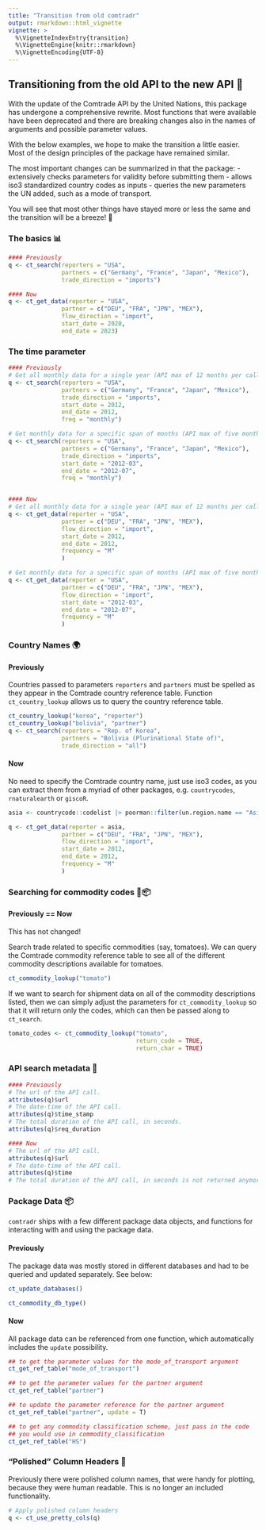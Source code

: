 ```yaml
---
title: "Transition from old comtradr"
output: rmarkdown::html_vignette
vignette: >
  %\VignetteIndexEntry{transition}
  %\VignetteEngine{knitr::rmarkdown}
  %\VignetteEncoding{UTF-8}
---
```



## Transitioning from the old API to the new API 🔄

With the update of the Comtrade API by the United Nations, this package has
undergone a comprehensive rewrite. Most functions that were available have been
deprecated and there are breaking changes also in the names of arguments and 
possible parameter values. 

With the below examples, we hope to make the transition a little easier. Most 
of the design principles of the package have remained similar. 

The most important changes can be summarized in that the package: 
- extensively checks parameters for validity before submitting 
them
- allows iso3 standardized country codes as inputs
- queries the new parameters the UN added, such as a mode of transport.

You will see that most other things have stayed more or less the same and the 
transition will be a breeze! 💨

### The basics 📊


```r
#### Previously
q <- ct_search(reporters = "USA", 
               partners = c("Germany", "France", "Japan", "Mexico"), 
               trade_direction = "imports")

#### Now
q <- ct_get_data(reporter = "USA", 
               partner = c("DEU", "FRA", "JPN", "MEX"), 
               flow_direction = "import",
               start_date = 2020,
               end_date = 2023)
```

### The time parameter

```r
#### Previously
# Get all monthly data for a single year (API max of 12 months per call).
q <- ct_search(reporters = "USA", 
               partners = c("Germany", "France", "Japan", "Mexico"), 
               trade_direction = "imports", 
               start_date = 2012, 
               end_date = 2012, 
               freq = "monthly")

# Get monthly data for a specific span of months (API max of five months per call).
q <- ct_search(reporters = "USA", 
               partners = c("Germany", "France", "Japan", "Mexico"), 
               trade_direction = "imports", 
               start_date = "2012-03", 
               end_date = "2012-07", 
               freq = "monthly")


#### Now
# Get all monthly data for a single year (API max of 12 months per call).
q <- ct_get_data(reporter = "USA", 
               partner = c("DEU", "FRA", "JPN", "MEX"), 
               flow_direction = "import",
               start_date = 2012, 
               end_date = 2012, 
               frequency = "M"
               )

# Get monthly data for a specific span of months (API max of five months per call).
q <- ct_get_data(reporter = "USA", 
               partner = c("DEU", "FRA", "JPN", "MEX"), 
               flow_direction = "import",
               start_date = "2012-03", 
               end_date = "2012-07", 
               frequency = "M"
               )
```



### Country Names 🌍

#### Previously
Countries passed to parameters `reporters` and `partners` must be spelled as they appear in the Comtrade country reference table. Function `ct_country_lookup` allows us to query the country reference table.
```r
ct_country_lookup("korea", "reporter")
ct_country_lookup("bolivia", "partner")
q <- ct_search(reporters = "Rep. of Korea", 
               partners = "Bolivia (Plurinational State of)", 
               trade_direction = "all")
```

#### Now
No need to specify the Comtrade country name, just use iso3 codes, as you can extract them from a myriad of other packages, e.g. `countrycodes`, `rnaturalearth` or `giscoR`.

```r

asia <- countrycode::codelist |> poorman::filter(un.region.name == "Asia") |> poorman::pull(iso3c)

q <- ct_get_data(reporter = asia, 
               partner = c("DEU", "FRA", "JPN", "MEX"), 
               flow_direction = "import",
               start_date = 2012, 
               end_date = 2012, 
               frequency = "M"
               )
```

### Searching for commodity codes 🚢📦

#### Previously == Now

This has not changed!

Search trade related to specific commodities (say, tomatoes). We can query the Comtrade commodity reference table to see all of the different commodity descriptions available for tomatoes.
```r
ct_commodity_lookup("tomato")
```
If we want to search for shipment data on all of the commodity descriptions listed, then we can simply adjust the parameters for `ct_commodity_lookup` so that it will return only the codes, which can then be passed along to `ct_search`.
```r
tomato_codes <- ct_commodity_lookup("tomato", 
                                    return_code = TRUE, 
                                    return_char = TRUE)
```


### API search metadata 📑


```r
#### Previously
# The url of the API call.
attributes(q)$url
# The date-time of the API call.
attributes(q)$time_stamp
# The total duration of the API call, in seconds.
attributes(q)$req_duration

#### Now
# The url of the API call.
attributes(q)$url
# The date-time of the API call.
attributes(q)$time
# The total duration of the API call, in seconds is not returned anymore!
```



### Package Data 📦

`comtradr` ships with a few different package data objects, and functions for interacting with and using the package data.

#### Previously

The package data was mostly stored in different databases and had to be queried and updated separately. See below:

```r
ct_update_databases()

ct_commodity_db_type()
```

#### Now

All package data can be referenced from one function, which automatically includes the `update` possibility. 

```r
## to get the parameter values for the mode_of_transport argument
ct_get_ref_table("mode_of_transport")

## to get the parameter values for the partner argument
ct_get_ref_table("partner")

## to update the parameter reference for the partner argument
ct_get_ref_table("partner", update = T)

## to get any commodity classification scheme, just pass in the code
## you would use in commodity_classification
ct_get_ref_table("HS")
```



### "Polished" Column Headers 🎨

Previously there were polished column names, that were handy for plotting, 
because they were human readable. This is no longer an included functionality.

```r
# Apply polished column headers
q <- ct_use_pretty_cols(q)
```
